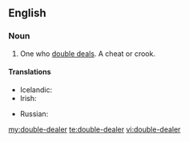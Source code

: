 ==English==

===Noun===
{{en-noun}}

# One who [[double deal]]s. A cheat or crook.

====Translations====

{{trans-top|one who double deals}}
* Icelandic: {{t|is|tvöfaldur í roðinu|m}}
* Irish: {{t|ga|dúblálaí|m|xs=Irish}}
{{trans-mid}}
* Russian: {{t|ru|двурушник|m|tr=dvurúšnik}}
{{trans-bottom}}

[[my:double-dealer]]
[[te:double-dealer]]
[[vi:double-dealer]]